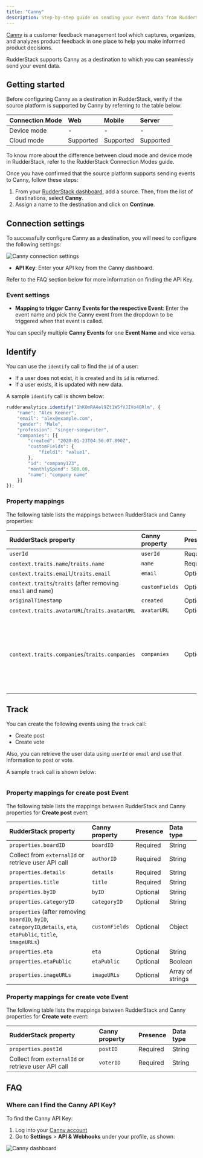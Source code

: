 ```yaml
---
title: "Canny"
description: Step-by-step guide on sending your event data from RudderStack to Canny.
---
```


[Canny](https://canny.io/) is a customer feedback management tool which captures, organizes, and analyzes product feedback in one place to help you make informed product decisions.

RudderStack supports Canny as a destination to which you can seamlessly send your event data.

## Getting started

Before configuring Canny as a destination in RudderStack, verify if the source platform is supported by Canny by referring to the table below:

| Connection Mode | Web | Mobile | Server |
| :--- | :--- | :--- | :--- |
| Device mode | - | - | - |
| Cloud mode |Supported  | Supported | Supported |

<div class="infoBlock">
To know more about the difference between cloud mode and device mode in RudderStack, refer to the <Link to="/destinations/rudderstack-connection-modes/">RudderStack Connection Modes</Link> guide.
</div>

Once you have confirmed that the source platform supports sending events to Canny, follow these steps:

1. From your [RudderStack dashboard](https://app.rudderstack.com/), add a source. Then, from the list of destinations, select **Canny**.
2. Assign a name to the destination and click on **Continue**.

## Connection settings

To successfully configure Canny as a destination, you will need to configure the following settings:

<img src="../../assets/event-stream-destinations/canny-connection-settings.png" alt="Canny connection settings"/>

- **API Key**: Enter your API key from the Canny dashboard.

<div class="infoBlock">
Refer to the <Link to="#faq">FAQ</Link> section below for more information on finding the API Key.
</div>

### Event settings

- **Mapping to trigger Canny Events for the respective Event**: Enter the event name and pick the Canny event from the dropdown to be triggered when that event is called.

<div class="successBlock">
You can specify multiple <strong>Canny Events</strong> for one <strong>Event Name</strong> and vice versa.
</div>

## Identify

You can use the <Link to="/event-spec/standard-events/identify/">`identify`</Link> call to find the `id` of a user:
- If a user does not exist, it is created and its `id` is returned. 
- If a user exists, it is updated with new data.

A sample `identify` call is shown below:

```javascript
rudderanalytics.identify("1hKOmRA4el9Zt1WSfVJIVo4GRlm", {
    "name": "Alex Keener",
    "email": "alex@example.com",
    "gender": "Male",
    "profession": "singer-songwriter",
    "companies": [{
        "created": "2020-01-23T04:56:07.890Z",
        "customFields": {
            "field1": "value1",
        },
        "id": "company123",
        "monthlySpend": 500.00,
        "name": "company name"
    }]
});
```

### Property mappings

The following table lists the mappings between RudderStack and Canny properties:

| RudderStack property | Canny property | Presence | Data type | 
|:---------------------|:-------------|:--------------|:--------------|
| `userId` | `userId` | Required | String |
| `context.traits.name`/`traits.name` | `name` |Required | String |
| `context.traits.email`/`traits.email` | `email` | Optional | String |
| `context.traits`/`traits` (after removing `email` and `name`) | `customFields` |Optional | Object |
| `originalTimestamp` | `created` | Optional | Date |
| `context.traits.avatarURL`/`traits.avatarURL` | `avatarURL` | Optional | String |
| `context.traits.companies`/`traits.companies` | `companies` | Optional | Array of object (in company objects `id` and `name` are the only required fields) |

## Track

You can create the following events using the <Link to="/event-spec/standard-events/track/">`track`</Link> call:

- <Link to="https://developers.canny.io/api-reference#create_post">Create post</Link>
- <Link to="https://developers.canny.io/api-reference#create_vote">Create vote</Link>
 
Also, you can retrieve the user data using `userId` or `email` and use that information to post or vote.

A sample `track` call is shown below:

```javascript

```

### Property mappings for create post Event 

The following table lists the mappings between RudderStack and Canny properties for **Create post** event:

| RudderStack property | Canny property | Presence | Data type | 
|:---------------------|:-------------|:--------------|:--------------|
| `properties.boardID` | `boardID` | Required | String |
| Collect from `externalId` or <Link to="https://developers.canny.io/api-reference#retrieve_user">retrieve user</Link> API call| `authorID` | Required | String |
| `properties.details` | `details` | Required | String |
| `properties.title` | `title` | Required | String |
| `properties.byID` | `byID` | Optional | String |
| `properties.categoryID` | `categoryID` |Optional | String |
| `properties` (after removing `boardID`, `byID`, `categoryID`,`details`, `eta`, `etaPublic`, `title`, `imageURLs`)| `customFields` | Optional | Object |
| `properties.eta` | `eta` | Optional | String |
| `properties.etaPublic` | `etaPublic` | Optional | Boolean |
| `properties.imageURLs` | `imageURLs` | Optional | Array of strings |

### Property mappings for create vote Event 

The following table lists the mappings between RudderStack and Canny properties for **Create vote** event:

| RudderStack property | Canny property | Presence | Data type | 
|:---------------------|:-------------|:--------------|:--------------|
| `properties.postId` | `postID` | Required | String |
| Collect from `externalId` or <Link to="https://developers.canny.io/api-reference#retrieve_user">retrieve user</Link> API call | `voterID` | Required | String |

## FAQ

### Where can I find the Canny API Key?

To find the Canny API Key:

1. Log into your [Canny account](https://canny.io/login)
2. Go to **Settings** > **API & Webhooks** under your profile, as shown: 

<img src="../../assets/event-stream-destinations/canny-api-key.png" alt="Canny dashboard"/>
